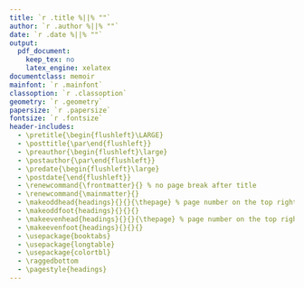 ```yaml
---
title: `r .title %||% ""`
author: `r .author %||% ""`
date: `r .date %||% ""`
output:
  pdf_document:
    keep_tex: no
    latex_engine: xelatex
documentclass: memoir
mainfont: `r .mainfont`
classoption: `r .classoption`
geometry: `r .geometry`
papersize: `r .papersize`
fontsize: `r .fontsize`
header-includes:
  - \pretitle{\begin{flushleft}\LARGE}
  - \posttitle{\par\end{flushleft}}
  - \preauthor{\begin{flushleft}\large}
  - \postauthor{\par\end{flushleft}}
  - \predate{\begin{flushleft}\large}
  - \postdate{\end{flushleft}}
  - \renewcommand{\frontmatter}{} % no page break after title
  - \renewcommand{\mainmatter}{}
  - \makeoddhead{headings}{}{}{\thepage} % page number on the top right
  - \makeoddfoot{headings}{}{}{}
  - \makeevenhead{headings}{}{}{\thepage} % page number on the top right
  - \makeevenfoot{headings}{}{}{}
  - \usepackage{booktabs}
  - \usepackage{longtable}
  - \usepackage{colortbl}
  - \raggedbottom
  - \pagestyle{headings}
---
```



